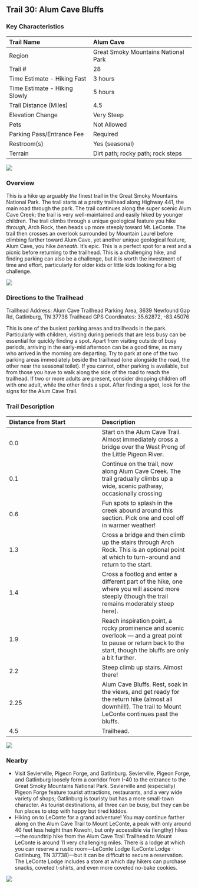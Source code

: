 ## Trail 30: Alum Cave Bluffs

### Key Characteristics

| Trail Name                    | Alum Cave                           |
|:------------------------------|:------------------------------------|
| Region                        | Great Smoky Mountains National Park |
| Trail \#                      | 28                                  |
| Time Estimate - Hiking Fast   | 3 hours                             |
| Time Estimate - Hiking Slowly | 5 hours                             |
| Trail Distance (Miles)        | 4.5                                 |
| Elevation Change              | Very Steep                          |
| Pets                          | Not Allowed                         |
| Parking Pass/Entrance Fee     | Required                            |
| Restroom(s)                   | Yes (seasonal)                      |
| Terrain                       | Dirt path; rocky path; rock steps   |

![](maps/trail-30-map.jpeg)

### Overview

This is a hike up arguably *the* finest trail in the Great Smoky Mountains National Park. The trail starts at a pretty trailhead along Highway 441, the main road through the park. The trail continues along the super scenic Alum Cave Creek; the trail is very well-maintained and easily hiked by younger children. The trail climbs through a unique geological feature you hike *through*, Arch Rock, then heads up more steeply toward Mt. LeConte. The trail then crosses an overlook surrounded by Mountain Laurel before climbing farther toward Alum Cave, yet another unique geological feature, Alum Cave, you hike *beneath.* It's epic. This is a perfect spot for a rest and a picnic before returning to the trailhead. This is a challenging hike, and finding parking can also be a challenge, but it is worth the investment of time and effort, particularly for older kids or little kids looking for a big challenge.

![](img/trail-30-figure-01.jpg)

### Directions to the Trailhead

Trailhead Address: Alum Cave Trailhead Parking Area, 3639 Newfound Gap Rd, Gatlinburg, TN 37738
Trailhead GPS Coordinates: 35.62872, -83.45076

This is one of the busiest parking areas and trailheads in the park. Particularly with children, visiting during periods that are less busy can be essential for quickly finding a spot. Apart from visiting outside of busy periods, arriving in the early-mid afternoon can be a good time, as many who arrived in the morning are departing. Try to park at one of the two parking areas immediately beside the trailhead (one alongside the road, the other near the seasonal toilet). If you cannot, other parking is available, but from those you have to walk along the side of the road to reach the trailhead. If two or more adults are present, consider dropping children off with one adult, while the other finds a spot. After finding a spot, look for the signs for the Alum Cave Trail.

### Trail Description

| Distance from Start | Description                                                                                                                                                           |
|:-----------------------------------|:-----------------------------------|
| 0.0                 | Start on the Alum Cave Trail. Almost immediately cross a bridge over the West Prong of the Little Pigeon River.                                                       |
| 0.1                 | Continue on the trail, now along Alum Cave Creek. The trail gradually climbs up a wide, scenic pathway, occasionally crossing                                         |
| 0.6                 | Fun spots to splash in the creek abound around this section. Pick one and cool off in warmer weather!                                                                 |
| 1.3                 | Cross a bridge and then climb up the stairs through Arch Rock. This is an optional point at which to turn-around and return to the start.                             |
| 1.4                 | Cross a footlog and enter a different part of the hike, one where you will ascend more steeply (though the trail remains moderately steep here).                      |
| 1.9                 | Reach inspiration point, a rocky prominence and scenic overlook --- and a great point to pause or return back to the start, though the bluffs are only a bit further. |
| 2.2                 | Steep climb up stairs. Almost there!                                                                                                                                  |
| 2.25                | Alum Cave Bluffs. Rest, soak in the views, and get ready for the return hike (almost all downhill!). The trail to Mount LeConte continues past the bluffs.            |
| 4.5                 | Trailhead.                                                                                                                                                            |

![](img/trail-30-figure-02.jpg)

### Nearby

-   Visit Sevierville, Pigeon Forge, and Gatlinburg. Sevierville, Pigeon Forge, and Gatlinburg loosely form a corridor from I-40 to the entrance to the Great Smoky Mountains National Park. Sevierville and (especially) Pigeon Forge feature tourist attractions, restaurants, and a very wide variety of shops; Gatlinburg is touristy but has a more small-town character. As tourist destinations, all three can be busy, but they can be fun places to stop with happy but tired kiddos.
-   Hiking on to LeConte for a grand adventure! You may continue farther along on the Alum Cave Trail to Mount LeConte, a peak with only around 40 feet less height than Kuwohi, but only accessible via (lengthy) hikes---the roundtrip hike from the Alum Cave Trail Trailhead to Mount LeConte is around 11 very challenging miles. There is a lodge at which you can reserve a rustic room---LeConte Lodge (LeConte Lodge · Gatlinburg, TN 37738)---but it can be difficult to secure a reservation. The LeConte Lodge includes a store at which day hikers can purchase snacks, coveted t-shirts, and even more coveted no-bake cookies.

![](img/trail-30-figure-03.jpg)
